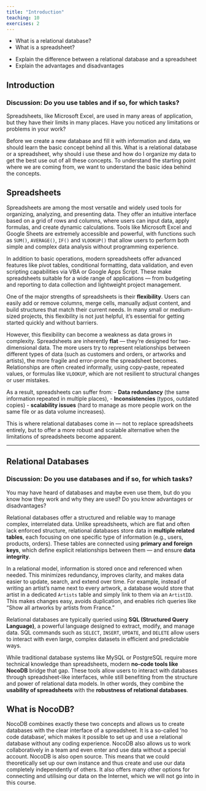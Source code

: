 ```yaml
---
title: "Introduction"
teaching: 10
exercises: 2
---
```


:::::::::::::::::::::::::::::::::::::: questions 

- What is a relational database?
- What is a spreadsheet?

::::::::::::::::::::::::::::::::::::::::::::::::

::::::::::::::::::::::::::::::::::::: objectives

- Explain the difference between a relational database and a spreadsheet
- Explain the advantages and disadvantages

::::::::::::::::::::::::::::::::::::::::::::::::


## Introduction


::::::::::::: discussion

### Discussion: Do you use tables and if so, for which tasks?

Spreadsheets, like Microsoft Excel, are used in many areas of application, but they have their limits in many places. 
Have you noticed any limitations or problems in your work?

::::::::::::::::::::


Before we create a new database and fill it with information and data, we should learn the basic concept behind all this. 
What is a relational database or a spreadsheet, why should i use these and how do I organize my data to get the best 
use out of all these concepts.
To understand the starting point where we are coming from, we want to understand the basic idea behind the concepts.


## Spreadsheets

Spreadsheets are among the most versatile and widely used tools for organizing, analyzing, and presenting data. 
They offer an intuitive interface based on a grid of rows and columns, where users can input data, apply formulas, 
and create dynamic calculations. Tools like Microsoft Excel and Google Sheets are extremely accessible and powerful, 
with functions such as `SUM()`, `AVERAGE()`, `IF()` and `VLOOKUP()` that allow users to perform both simple and complex 
data analysis without programming experience.

In addition to basic operations, modern spreadsheets offer advanced features like pivot tables, conditional 
formatting, data validation, and even scripting capabilities via VBA or Google Apps Script. These make spreadsheets 
suitable for a wide range of applications — from budgeting and reporting to data collection and lightweight project management.

One of the major strengths of spreadsheets is their **flexibility**. Users can easily add or remove columns, merge 
cells, manually adjust content, and build structures that match their current needs. In many small or medium-sized 
projects, this flexibility is not just helpful, it's essential for getting started quickly and without barriers.

However, this flexibility can become a weakness as data grows in complexity. Spreadsheets are inherently **flat** — 
they’re designed for two-dimensional data. The more users try to represent relationships between different types of 
data (such as customers and orders, or artworks and artists), the more fragile and error-prone the spreadsheet becomes. 
Relationships are often created informally, using copy-paste, repeated values, or formulas like `VLOOKUP`, which are 
not resilient to structural changes or user mistakes.

As a result, spreadsheets can suffer from:
- **Data redundancy** (the same information repeated in multiple places),
- **Inconsistencies** (typos, outdated copies)
- **scalability issues** (hard to manage as more people work on the same file or as data volume increases).

This is where relational databases come in — not to replace spreadsheets entirely, but to offer a more robust 
and scalable alternative when the limitations of spreadsheets become apparent.

---

## Relational Databases

::::::::::::: discussion

### Discussion: Do you use databases and if so, for which tasks?

You may have heard of databases and maybe even use them, but do you know how they work and why they are used? 
Do you know advantages or disadvantages?

::::::::::::::::::::

Relational databases offer a structured and reliable way to manage complex, interrelated data. Unlike 
spreadsheets, which are flat and often lack enforced structure, relational databases store data in **multiple 
related tables**, each focusing on one specific type of information (e.g., users, products, orders). These 
tables are connected using **primary and foreign keys**, which define explicit relationships between them — and 
ensure **data integrity**.

In a relational model, information is stored once and referenced when needed. This minimizes redundancy, improves 
clarity, and makes data easier to update, search, and extend over time. For example, instead of writing an artist’s 
name next to every artwork, a database would store that artist in a dedicated `Artists` table and simply link 
to them via an `ArtistID`. This makes changes easy, avoids duplication, and enables rich queries like “Show all 
artworks by artists from France.”

Relational databases are typically queried using **SQL (Structured Query Language)**, a powerful language 
designed to extract, modify, and manage data. SQL commands such as `SELECT`, `INSERT`, `UPDATE`, and `DELETE` 
allow users to interact with even large, complex datasets in efficient and predictable ways.

While traditional database systems like MySQL or PostgreSQL require more technical knowledge than spreadsheets, 
modern **no-code tools like NocoDB** bridge that gap. These tools allow users to interact with databases through 
spreadsheet-like interfaces, while still benefiting from the structure and power of relational data models. 
In other words, they combine the **usability of spreadsheets** with the **robustness of relational databases**.



## What is NocoDB?

NocoDB combines exactly these two concepts and allows us to create databases with the clear interface of a spreadsheet. 
It is a so-called ‘no code database’, which makes it possible to set up and use a relational database without any coding 
experience. NocoDB also allows us to work collaboratively in a team and even enter and use data without a special account. 
NocoDB is also open source. This means that we could theoretically set up our own instance and thus create and use our data 
completely independently of others. It also offers many other options for connecting and utilising our data on the Internet, 
which we will not go into in this course.